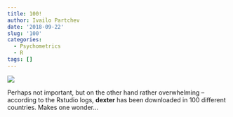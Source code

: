 ```yaml
---
title: 100!
author: Ivailo Partchev
date: '2018-09-22'
slug: '100'
categories:
  - Psychometrics
  - R
tags: []
---
```


![](img/100.gif)

Perhaps not important, but on the other hand rather overwhelming -- according to the Rstudio logs, **dexter** has been downloaded in 100 different countries. Makes one wonder...
